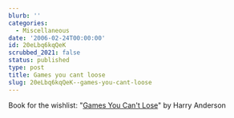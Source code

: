 ```yaml
---
blurb: ''
categories:
  - Miscellaneous
date: '2006-02-24T00:00:00'
id: 20eLbq6kqQeK
scrubbed_2021: false
status: published
type: post
title: Games you cant loose
slug: 20eLbq6kqQeK--games-you-cant-loose
---
```


Book for the wishlist:
"[Games You Can't Lose](http://www.amazon.com/gp/product/1580800866/102-1506557-9535369?v=glance&n=283155)"
by Harry Anderson

